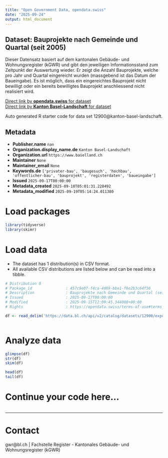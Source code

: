 ```yaml
---
title: "Open Government Data, opendata.swiss"
date: "2025-09-24"
output: html_document
---
```


## Dataset: Bauprojekte nach Gemeinde und Quartal (seit 2005)

Dieser Datensatz basiert auf dem kantonalen Gebäude- und Wohnungsregister (kGWR) und gibt den jeweiligen Informationsstand zum Zeitpunkt der Auswertung wieder. Er zeigt die Anzahl Bauprojekte, welche pro Jahr und Quartal eingereicht wurden (massgebend ist das Datum der Baueingabe). Es ist möglich, dass ein eingereichtes Bauprojekt nicht bewilligt oder ein bereits bewilligtes Bauprojekt anschliessend nicht realisiert wird.

[Direct link by **opendata.swiss** for dataset](https://opendata.swiss/de/dataset/bauprojekte-nach-gemeinde-und-quartal-seit-2005)<br>
[Direct link by **Kanton Basel-Landschaft** for dataset](https://data.bl.ch/explore/dataset/12900/)

Auto generated R starter code for data set 12900@kanton-basel-landschaft.

## Metadata

- **Publisher.name** `nan`
- **Organization.display_name.de** `Kanton Basel-Landschaft`
- **Organization.url** `https://www.baselland.ch`
- **Maintainer** `None`
- **Maintainer_email** `None`
- **Keywords.de** `['privater-bau', 'baugesuch', 'hochbau', 'offentlicher-bau', 'bauprojekt', 'registerdaten', 'baueingabe']`
- **Issued** `2025-09-17T00:00:00`
- **Metadata_created** `2025-09-18T05:01:31.228492`
- **Metadata_modified** `2025-09-19T05:14:24.011380`


# Load packages

```r

library(tidyverse)
library(skimr)

```

# Load data

-   The dataset has 1 distribution(s) in CSV format.
-   All available CSV distributions are listed below and can be read into a tibble.

```r

# Distribution 0
# Package_id               : 457c9e07-f4ca-4d69-bbe1-f6e2b3c64f56
# Description              : Bauprojekte nach Gemeinde und Quartal (seit 2005) (csv)
# Issued                   : 2025-09-17T00:00:00
# Modified                 : 2025-09-15T12:09:45.344000+00:00
# Rights                   : https://opendata.swiss/terms-of-use#terms_by

df <- read_delim('https://data.bl.ch/api/v2/catalog/datasets/12900/exports/csv?use_labels=true')



```

# Analyze data

```r

glimpse(df)
str(df)
skim(df)

head(df)
tail(df)

```

# Continue your code here...

```r

```

------------------------------------------------------------------------

# Contact

gwr@bl.ch | Fachstelle Register - Kantonales Gebäude- und Wohnungsregister (kGWR)
